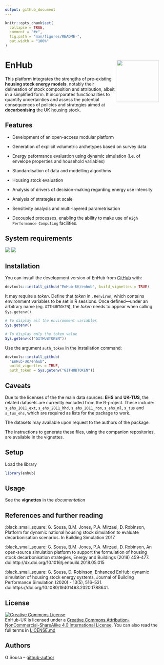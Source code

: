 ```yaml
---
output: github_document
---
```


<!-- README.md is generated from README.Rmd. Please edit that file -->

```r
knitr::opts_chunk$set(
  collapse = TRUE,
  comment = "#>",
  fig.path = "man/figures/README-",
  out.width = "100%"
)
```

# EnHub <img src="man/figures/logo.png" align="right" height="138" />

<!-- badges: start -->
<!-- badges: end -->

This platform integrates the strengths of pre-existing **housing stock energy models**, notably their delineation of stock composition and attribution, albeit in a simplified form. It incorporates functionalities to quantify uncertainties and assess the potential consequences of policies and strategies aimed at <span style="font-weight:bold;color:#ff5ea1-size:16px;line-height:1 ">decarbonising</span> the UK housing stock.


## Features

+ Development of an open-access modular platform

+ Generation of explicit volumetric archetypes based on survey data

+ Energy peformance evaluation using dynamic simulation (i.e. of envelope properties and household variables)

+ Standardisation of data and modelling algorithms

+ Housing stock evaluation

+ Analysis of drivers of decision-making regarding energy use intensity

+ Analysis of strategies at scale

+ Sensitivity analysis and multi-layered parametrisation

+ Decoupled processes, enabling the ability to make use of `High Performance Computing` facilities.




## System requirements

<p align="left">
  <a href="https://cran.r-project.org/" target="_blank"><img src="https://img.shields.io/badge/R-4.4.2-blue.svg"></a>
  <a href="https://energyplus.net/downloads" target="_blank"><img src="https://img.shields.io/badge/Energy_Plus-24.1.0-green.svg"></a>
</p>

## Installation

You can install the development version of EnHub from [GitHub](https://github.com/) with:

```r
devtools::install_github("EnHub-UK/enhub", build_vignettes = TRUE)
```

It may require a *token*. Define that *token* in `.Renviron`, which contains environment variables to be set in R sessions. Once defined---under an arbitrary name (eg. `GITHUBTOKEN`), the *token* needs to appear when calling `Sys.getenv()`.

```r
# To display all the environment variables
Sys.getenv()

# To display only the token value
Sys.getenv(c("GITHUBTOKEN"))
```

Use the argument `auth_token` in the installation command:

```r
devtools::install_github(
  "EnHub-UK/enhub", 
  build_vignettes = TRUE, 
  auth_token = Sys.getenv("GITHUBTOKEN"))
```



## Caveats

Due to the licenses of the the main data sources: **EHS** and **UK-TUS**, the related datasets are currently excluded from the R-project. These include: `s_ehs_2011_ext`, `s_ehs_2011_hhd`, `s_ehs_2011_rom`, `s_ehs_ml`, `s_tus` and `s_tus_ehs`, which are required as lists for the package to work.

The datasets may available upon request to the authors of the package.

The instructions to generate these files, using the companion repositories, are available in the vignettes.



## Setup

Load the library

```r
library(enhub)
```



## Usage

See the **vignettes** in the *documentation*




## References and further reading

  :black_small_square: G. Sousa, B.M. Jones, P.A. Mirzaei, D. Robinson, Platform for dynamic national housing stock simulation to evaluate decarbonisation scenarios. In Building Simulation 2017.

  :black_small_square: G. Sousa, B.M. Jones, P.A. Mirzaei, D. Robinson, An open-source simulation platform to support the formulation of housing stock decarbonisation strategies, Energy and Buildings (2018) 459-477. doi:http://dx.doi.org/10.1016/j.enbuild.2018.05.015

  :black_small_square: G. Sousa, D. Robinson, Enhanced EnHub: dynamic simulation of housing stock energy systems, Journal of Building Performance Simulation (2020) - 13(5), 516–531. doi:https://doi.org/10.1080/19401493.2020.1788641.


## License

<a rel="license" href="http://creativecommons.org/licenses/by-nc-sa/4.0/"><img alt="Creative Commons License" style="border-width:0" src="https://i.creativecommons.org/l/by-nc-sa/4.0/88x31.png" /></a><br /><span xmlns:dct="http://purl.org/dc/terms/" property="dct:title">EnHub-UK</span> is licensed under a <a rel="license" href="http://creativecommons.org/licenses/by-nc-sa/4.0/">Creative Commons Attribution-NonCommercial-ShareAlike 4.0 International License</a>. You can also read the full terms in [LICENSE.md](LICENSE.md)



## Authors

G Sousa -- [github-author](https://github.com/guxsousa)
